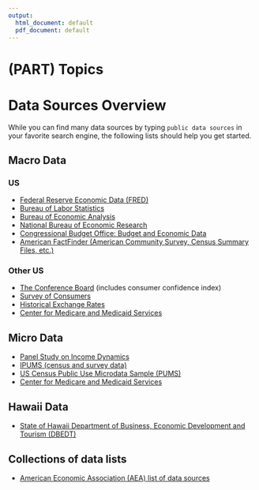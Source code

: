 ```yaml
---
output:
  html_document: default
  pdf_document: default
---
```


# (PART) Topics {-} 

# Data Sources Overview {-#data-sources}

While you can find many data sources by typing `public data sources` in your favorite search engine,
the following lists should help you get started.

## Macro Data {-}

### US {-}

* [Federal Reserve Economic Data (FRED)](https://fred.stlouisfed.org/)
* [Bureau of Labor Statistics](https://www.bls.gov/data/)
* [Bureau of Economic Analysis](https://www.bea.gov/data.htm)
* [National Bureau of Economic Research](http://www.nber.org/data/)
* [Congressional Budget Office: Budget and Economic Data](https://www.cbo.gov/about/products/budget-economic-data)
* [American FactFinder (American Community Survey, Census Summary Files, etc.)](https://factfinder.census.gov/)

### Other US {-}

* [The Conference Board](https://www.conference-board.org/data/) (includes consumer confidence index)
* [Survey of Consumers](http://www.sca.isr.umich.edu/tables.html)
* [Historical Exchange Rates](https://measuringworth.com/datasets/)
* [Center for Medicare and Medicaid Services](https://dnav.cms.gov)

## Micro Data {-}
* [Panel Study on Income Dynamics](http://simba.isr.umich.edu/data/data.aspx)
* [IPUMS (census and survey data)](https://www.ipums.org/)
* [US Census Public Use Microdata Sample (PUMS)](https://www.census.gov/programs-surveys/acs/data/pums.html)
* [Center for Medicare and Medicaid Services](https://dnav.cms.gov)

## Hawaii Data {-}

* [State of Hawaii Department of Business, Economic Development and Tourism (DBEDT)](http://dbedt.hawaii.gov/economic/databook/)

## Collections of data lists {-}

* [American Economic Association (AEA) list of data sources](https://www.aeaweb.org/resources/data)


